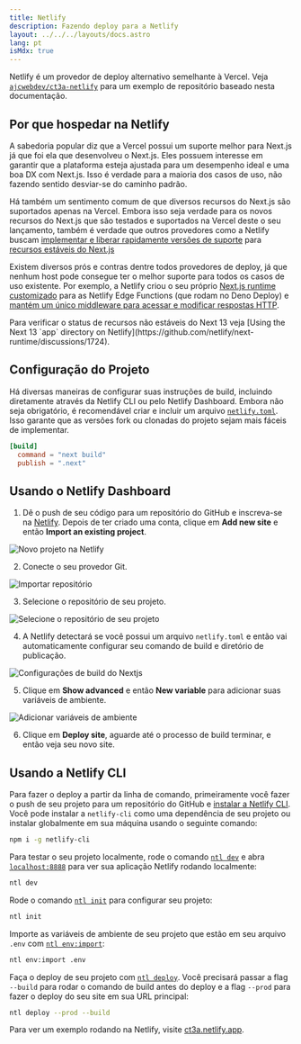 ```yaml
---
title: Netlify
description: Fazendo deploy para a Netlify
layout: ../../../layouts/docs.astro
lang: pt
isMdx: true
---
```



Netlify é um provedor de deploy alternativo semelhante à Vercel. Veja [`ajcwebdev/ct3a-netlify`](https://github.com/ajcwebdev/ct3a-netlify) para um exemplo de repositório baseado nesta documentação.

## Por que hospedar na Netlify

A sabedoria popular diz que a Vercel possui um suporte melhor para Next.js já que foi ela que desenvolveu o Next.js. Eles possuem interesse em garantir que a plataforma esteja ajustada para um desempenho ideal e uma boa DX com Next.js. Isso é verdade para a maioria dos casos de uso, não fazendo sentido desviar-se do caminho padrão.

Há também um sentimento comum de que diversos recursos do Next.js são suportados apenas na Vercel. Embora isso seja verdade para os novos recursos do Next.js que são testados e suportados na Vercel deste o seu lançamento, também é verdade que outros provedores como a Netlify buscam [implementar e liberar rapidamente versões de suporte](https://www.netlify.com/blog/deploy-nextjs-13/) para [recursos estáveis do Next.js](https://docs.netlify.com/integrations/frameworks/next-js/overview/)

Existem diversos prós e contras dentre todos provedores de deploy, já que nenhum host pode consegue ter o melhor suporte para todos os casos de uso existente. Por exemplo, a Netlify criou o seu próprio [Next.js runtime customizado](https://github.com/netlify/next-runtime) para as Netlify Edge Functions (que rodam no Deno Deploy) e [mantém um único middleware para acessar e modificar respostas HTTP](https://github.com/netlify/next-runtime#nextjs-middleware-on-netlify).

<Callout type="info">
  Para verificar o status de recursos não estáveis do Next 13 veja [Using the
  Next 13 `app` directory on
  Netlify](https://github.com/netlify/next-runtime/discussions/1724).
</Callout>

## Configuração do Projeto

Há diversas maneiras de configurar suas instruções de build, incluindo diretamente através da Netlify CLI ou pelo Netlify Dashboard. Embora não seja obrigatório, é recomendável criar e incluir um arquivo [`netlify.toml`](https://docs.netlify.com/configure-builds/file-based-configuration/). Isso garante que as versões fork ou clonadas do projeto sejam mais fáceis de implementar.

```toml
[build]
  command = "next build"
  publish = ".next"
```

## Usando o Netlify Dashboard

1. Dê o push de seu código para um repositório do GitHub e inscreva-se na [Netlify](https://app.netlify.com/signup). Depois de ter criado uma conta, clique em **Add new site** e então **Import an existing project**.

![Novo projeto na Netlify](/images/netlify-01-new-project.webp)

2. Conecte o seu provedor Git.

![Importar repositório](/images/netlify-02-connect-to-git-provider.webp)

3. Selecione o repositório de seu projeto.

![Selecione o repositório de seu projeto](/images/netlify-03-pick-a-repository-from-github.webp)

4. A Netlify detectará se você possui um arquivo `netlify.toml` e então vai automaticamente configurar seu comando de build e diretório de publicação.

![Configurações de build do Nextjs](/images/netlify-04-configure-build-settings.webp)

5. Clique em **Show advanced** e então **New variable** para adicionar suas variáveis de ambiente.

![Adicionar variáveis de ambiente](/images/netlify-05-env-vars.webp)

6. Clique em **Deploy site**, aguarde até o processo de build terminar, e então veja seu novo site.

## Usando a Netlify CLI

Para fazer o deploy a partir da linha de comando, primeiramente você fazer o push de seu projeto para um repositório do GitHub e [instalar a Netlify CLI](https://docs.netlify.com/cli/get-started/). Você pode instalar a `netlify-cli` como uma dependência de seu projeto ou instalar globalmente em sua máquina usando o seguinte comando:

```bash
npm i -g netlify-cli
```

Para testar o seu projeto localmente, rode o comando [`ntl dev`](https://docs.netlify.com/cli/get-started/#run-a-local-development-environment) e abra [`localhost:8888`](http://localhost:8888/) para ver sua aplicação Netlify rodando localmente:

```bash
ntl dev
```

Rode o comando [`ntl init`](https://docs.netlify.com/cli/get-started/#continuous-deployment) para configurar seu projeto:

```bash
ntl init
```

Importe as variáveis de ambiente de seu projeto que estão em seu arquivo `.env` com [`ntl env:import`](https://cli.netlify.com/commands/env#envimport):

```bash
ntl env:import .env
```

Faça o deploy de seu projeto com [`ntl deploy`](https://docs.netlify.com/cli/get-started/#manual-deploys). Você precisará passar a flag `--build` para rodar o comando de build antes do deploy e a flag `--prod` para fazer o deploy do seu site em sua URL principal:

```bash
ntl deploy --prod --build
```

Para ver um exemplo rodando na Netlify, visite [ct3a.netlify.app](https://ct3a.netlify.app/).
